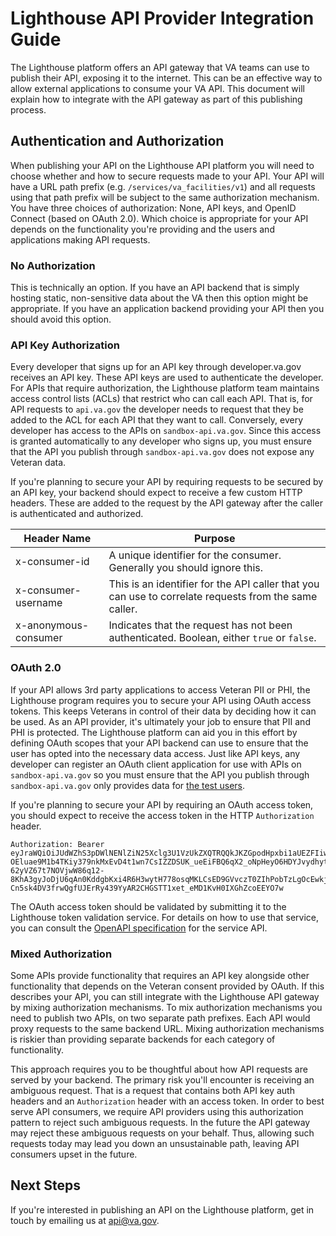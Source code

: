 # Lighthouse API Provider Integration Guide

The Lighthouse platform offers an API gateway that VA teams can use to publish their API, exposing it to the internet. This can be an effective way to allow external applications to consume your VA API. This document will explain how to integrate with the API gateway as part of this publishing process.


## Authentication and Authorization

When publishing your API on the Lighthouse API platform you will need to choose whether and how to secure requests made to your API. Your API will have a URL path prefix (e.g. `/services/va_facilities/v1`) and all requests using that path prefix will be subject to the same authorization mechanism. You have three choices of authorization: None, API keys, and OpenID Connect (based on OAuth 2.0). Which choice is appropriate for your API depends on the functionality you're providing and the users and applications making API requests.

### No Authorization

This is technically an option. If you have an API backend that is simply hosting static, non-sensitive data about the VA then this option might be appropriate. If you have an application backend providing your API then you should avoid this option.

### API Key Authorization

Every developer that signs up for an API key through developer.va.gov receives an API key. These API keys are used to authenticate the developer. For APIs that require authorization, the Lighthouse platform team maintains access control lists (ACLs) that restrict who can call each API. That is, for API requests to `api.va.gov` the developer needs to request that they be added to the ACL for each API that they want to call. Conversely, every developer has access to the APIs on `sandbox-api.va.gov`. Since this access is granted automatically to any developer who signs up, you must ensure that the API you publish through `sandbox-api.va.gov` does not expose any Veteran data.

If you're planning to secure your API by requiring requests to be secured by an API key, your backend should expect to receive a few custom HTTP headers. These are added to the request by the API gateway after the caller is authenticated and authorized.

| Header Name          | Purpose |
| -------------------- | ------- |
| x-consumer-id        | A unique identifier for the consumer. Generally you should ignore this. |
| x-consumer-username  | This is an identifier for the API caller that you can use to correlate requests from the same caller. |
| x-anonymous-consumer | Indicates that the request has not been authenticated. Boolean, either `true` or `false`. |


### OAuth 2.0

If your API allows 3rd party applications to access Veteran PII or PHI, the Lighthouse program requires you to secure your API using OAuth access tokens. This keeps Veterans in control of their data by deciding how it can be used. As an API provider, it's ultimately your job to ensure that PII and PHI is protected. The Lighthouse platform can aid you in this effort by defining OAuth scopes that your API backend can use to ensure that the user has opted into the necessary data access. Just like API keys, any developer can register an OAuth client application for use with APIs on `sandbox-api.va.gov` so you must ensure that the API you publish through `sandbox-api.va.gov` only provides data for [the test users](https://github.com/department-of-veterans-affairs/vets-api-clients/blob/master/test_accounts.md).

If you're planning to secure your API by requiring an OAuth access token, you should expect to receive the access token in the HTTP `Authorization` header.

```
Authorization: Bearer eyJraWQiOiJUdWZhS3pDWlNENlZiN25Xclg3U1VzUkZXQTRQQkJKZGpodHpxbi1aUEZFIiwiYWxnIjoiUlMyNTYifQ.eyJ2ZXIiOjEsImp0aSI6IkFULjlXd1BYc0oyUUxxY0JMaXctMkU3SmEwYUVBd3pjZ0Z3WjFPNi04UkR6RjgiLCJpc3MiOiJodHRwczovL2RlcHR2YS1ldmFsLm9rdGEuY29tL29hdXRoMi9kZWZhdWx0IiwiYXVkIjoiYXBpOi8vZGVmYXVsdCIsImlhdCI6MTU2OTAxMjI1MSwiZXhwIjoxNTY5MDE1ODUxLCJjaWQiOiIwb2EzNXJsYjhwdEh1bGVGZjJwNyIsInVpZCI6IjAwdTJwOWZhcjRpaERBRVg4MnA3Iiwic2NwIjpbInZldGVyYW5fc3RhdHVzLnJlYWQiLCJvcGVuaWQiLCJwcm9maWxlIl0sInN1YiI6ImNmYTMyMjQ0NTY5ODQxYTA5MGFkOWQyZjA1MjRjZjM4In0.CV8IVz12EXgZhnjXragxhMFUN8aRWL3GbwGzlfDn-OEluae9M1b4TKiy379nkMxEvD4t1wn7CsIZZDSUK_ueEiFBQ6qX2_oNpHeyO6HDYJvydhytDDgJnvXA48nH2WySNXt44U9meCCbNegSRN5siJn0hy7Cj1GoaUd9DYPZbmjB-62yVZ67t7NOVjwW86q12-8KhA3gyJoDjU6qAn0KddgbKxi4R6H3wytH778osqMKLCsED9GVvczT0ZIhPobTzLgOcEwkjIBmkt0cZRx0t79o-Cn5sk4DV3frwQgfUJErRy439YyAR2CHGSTT1xet_eMD1KvH0IXGhZcoEEYO7w
```

The OAuth access token should be validated by submitting it to the Lighthouse token validation service. For details on how to use that service, you can consult the [OpenAPI specification](https://sandbox-api.va.gov/internal/auth/docs/v0/validation.json) for the service API.


### Mixed Authorization

Some APIs provide functionality that requires an API key alongside other functionality that depends on the Veteran consent provided by OAuth. If this describes your API, you can still integrate with the Lighthouse API gateway by mixing authorization mechanisms. To mix authorization mechanisms you need to publish two APIs, on two separate path prefixes. Each API would proxy requests to the same backend URL. Mixing authorization mechanisms is riskier than providing separate backends for each category of functionality.

This approach requires you to be thoughtful about how API requests are served by your backend. The primary risk you'll encounter is receiving an ambiguous request. That is a request that contains both API key auth headers and an `Authorization` header with an access token. In order to best serve API consumers, we require API providers using this authorization pattern to reject such ambiguous requests. In the future the API gateway may reject these ambiguous requests on your behalf. Thus, allowing such requests today may lead you down an unsustainable path, leaving API consumers upset in the future.

## Next Steps

If you're interested in publishing an API on the Lighthouse platform, get in touch by emailing us at api@va.gov.




